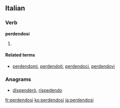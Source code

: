 ==Italian==

===Verb===
'''perdendosi'''

# {{gerund of|[[perdersi#Italian|perdersi]]|lang=it}}

====Related terms====
* [[perdendomi]], [[perdendoti]], [[perdendoci]], [[perdendovi]]

===Anagrams===
* [[dispenderò#Italian|dispenderò]], [[rispedendo#Italian|rispedendo]]

[[fr:perdendosi]]
[[ko:perdendosi]]
[[ja:perdendosi]]